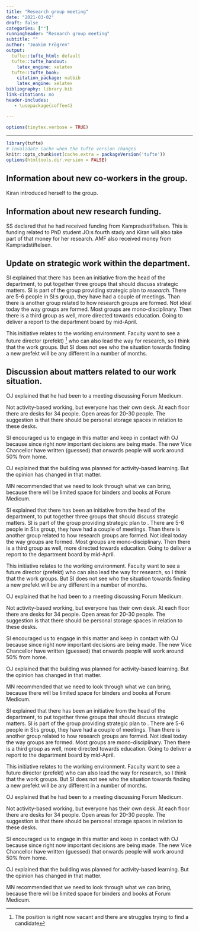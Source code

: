 ```yaml
---
title: "Research group meeting"
date: "2021-03-02"
draft: false
categories: [""]
runningheader: "Research group meeting" 
subtitle: ""
author: "Joakim Frögren"
output:
  tufte::tufte_html: default
  tufte::tufte_handout:
    latex_engine: xelatex
  tufte::tufte_book:
    citation_package: natbib
    latex_engine: xelatex
bibliography: library.bib
link-citations: no
header-includes:
   - \usepackage{coffee4}

---
```





```r
options(tinytex.verbose = TRUE)
```
---

```r
library(tufte)
# invalidate cache when the tufte version changes
knitr::opts_chunk$set(cache.extra = packageVersion('tufte'))
options(htmltools.dir.version = FALSE)
```

\cofeAm{0.6}{0.9}{45}{-5.5cm}{-9.5cm}
\cofeCm{0.6}{0.5}{12}{-4cm}{-4cm}
\cofeDm{0.1}{0.3}{96}{2.5cm}{-5.5cm}

## Information about new co-workers in the group.
Kiran introduced herself to the group.

## Information about new research funding.
SS declared that he had received funding from Kampradsstiftelsen. This is funding related to PhD student JO:s fourth stady and Kiran will also take part of that money for her research. AMF also received money from Kampradstiftelsen.

## Update on strategic work within the department.
SI explained that there has been an initiative from the head of the department, to put together three groups that should discuss strategic matters. SI is part of the group providing strategic plan to *research*. There are 5-6 people in SI:s group, they have had a couple of meetings. Than there is another group related to how research groups are formed. Not ideal today the way groups are formed. Most groups are mono-disciplinary. Then there is a third group as well, more directed  towards education. Going to deliver a report to the department board by mid-April. 

This initiative relates to the working environment. Faculty want to see a future director (prefekt) ^[The position is right now vacant and there are struggles trying to find a candidate] who can also lead the way for research, so I think that the work groups. But SI does not see who the situation towards finding a new prefekt will be any different in a number of months.



## Discussion about matters related to our work situation.

OJ explained that he had been to a meeting discussing Forum Medicum.

Not activity-based working, but everyone has their own desk. At each floor there are desks for 34 people. Open areas for 20-30 people. The suggestion is that there should be personal storage spaces in relation to these desks.

SI encouraged us to engage in this matter and keep in contact with OJ because since right now important decisions are being made. The new Vice Chancellor have written (guessed) that onwards people will work around 50% from home. 

OJ explained that the building was planned for activity-based learning. But the opinion has changed in that matter.

MN recommended that we need to look through what we can bring, because there will be limited space for binders and books at Forum Medicum. 

SI explained that there has been an initiative from the head of the
department, to put together three groups that should discuss strategic
matters. SI is part of the group providing strategic plan to
\emph{research}. There are 5-6 people in SI:s group, they have had a
couple of meetings. Than there is another group related to how research
groups are formed. Not ideal today the way groups are formed. Most
groups are mono-disciplinary. Then there is a third group as well, more
directed towards education. Going to deliver a report to the department
board by mid-April.

This initiative relates to the working environment. Faculty want to see
a future director (prefekt)\footnote{The position is right now vacant
  and there are struggles trying to find a candidate} who can also lead
the way for research, so I think that the work groups. But SI does not
see who the situation towards finding a new prefekt will be any
different in a number of months.

\cofeDm{0.3}{0.4}{90}{-5cm}{-7cm}

\hypertarget{discussion-about-matters-related-to-our-work-situation.}{%
\subsection{Discussion about matters related to our work
situation.}\label{discussion-about-matters-related-to-our-work-situation.}}

OJ explained that he had been to a meeting discussing Forum Medicum.

Not activity-based working, but everyone has their own desk. At each
floor there are desks for 34 people. Open areas for 20-30 people. The
suggestion is that there should be personal storage spaces in relation
to these desks.

SI encouraged us to engage in this matter and keep in contact with OJ
because since right now important decisions are being made. The new Vice
Chancellor have written (guessed) that onwards people will work around
50\% from home.

OJ explained that the building was planned for activity-based learning.
But the opinion has changed in that matter.

MN recommended that we need to look through what we can bring, because
there will be limited space for binders and books at Forum Medicum.

SI explained that there has been an initiative from the head of the
department, to put together three groups that should discuss strategic
matters. SI is part of the group providing strategic plan to
\emph{research}. There are 5-6 people in SI:s group, they have had a
couple of meetings. Than there is another group related to how research
groups are formed. Not ideal today the way groups are formed. Most
groups are mono-disciplinary. Then there is a third group as well, more
directed towards education. Going to deliver a report to the department
board by mid-April.

\cofeBm{0.6}{0.9}{78}{-5.5cm}{-9.5cm}

This initiative relates to the working environment. Faculty want to see
a future director (prefekt)\footnote{The position is right now vacant
  and there are struggles trying to find a candidate} who can also lead
the way for research, so I think that the work groups. But SI does not
see who the situation towards finding a new prefekt will be any
different in a number of months.

\hypertarget{discussion-about-matters-related-to-our-work-situation.}{%
\subsection{Discussion about matters related to our work
situation.}\label{discussion-about-matters-related-to-our-work-situation.}}

OJ explained that he had been to a meeting discussing Forum Medicum.

Not activity-based working, but everyone has their own desk. At each
floor there are desks for 34 people. Open areas for 20-30 people. The
suggestion is that there should be personal storage spaces in relation
to these desks.

\cofeBm{0.4}{0.9}{78}{-7.5cm}{8.5cm}
\cofeCm{0.6}{0.5}{12}{-4cm}{-10cm}

SI encouraged us to engage in this matter and keep in contact with OJ
because since right now important decisions are being made. The new Vice
Chancellor have written (guessed) that onwards people will work around
50\% from home.

OJ explained that the building was planned for activity-based learning.
But the opinion has changed in that matter.

MN recommended that we need to look through what we can bring, because
there will be limited space for binders and books at Forum Medicum.









